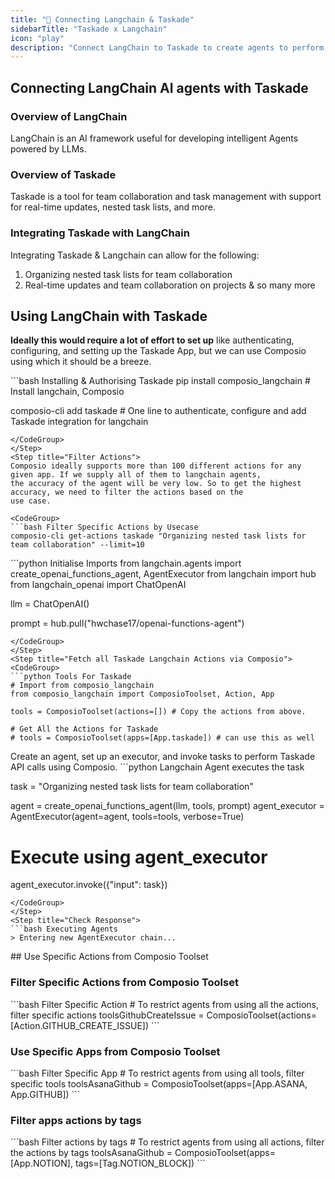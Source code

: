 ```yaml
---
title: "🚀 Connecting Langchain & Taskade"
sidebarTitle: "Taskade x Langchain"
icon: "play"
description: "Connect LangChain to Taskade to create agents to perform tasks using natural language"
---
```


## Connecting LangChain AI agents with Taskade

### Overview of LangChain

LangChain is an AI framework useful for developing intelligent Agents powered by LLMs.

### Overview of Taskade

Taskade is a tool for team collaboration and task management with support for real-time updates, nested task lists, and more.

### Integrating Taskade with LangChain

Integrating Taskade & Langchain can allow for the following:

1. Organizing nested task lists for team collaboration
2. Real-time updates and team collaboration on projects
& so many more

## Using LangChain with Taskade

<Steps>
<Step title="Setting Up the Environment">

**Ideally this would require a lot of effort to set up** like authenticating, configuring, and setting up the Taskade App, but we can use Composio using which it should be a breeze.

<CodeGroup>
```bash Installing & Authorising Taskade
pip install composio_langchain # Install langchain, Composio 

composio-cli add taskade # One line to authenticate, configure and add Taskade integration for langchain
```
</CodeGroup>
</Step>
<Step title="Filter Actions">
Composio ideally supports more than 100 different actions for any given app. If we supply all of them to langchain agents, 
the accuracy of the agent will be very low. So to get the highest accuracy, we need to filter the actions based on the 
use case.

<CodeGroup>
```bash Filter Specific Actions by Usecase
composio-cli get-actions taskade "Organizing nested task lists for team collaboration" --limit=10
```
</CodeGroup>

</Step>
<Step title="Import Base Packages">

<CodeGroup>
```python Initialise Imports
from langchain.agents import create_openai_functions_agent, AgentExecutor
from langchain import hub
from langchain_openai import ChatOpenAI


llm = ChatOpenAI()

prompt = hub.pull("hwchase17/openai-functions-agent")
```
</CodeGroup>
</Step>
<Step title="Fetch all Taskade Langchain Actions via Composio">
<CodeGroup>
```python Tools For Taskade
# Import from composio_langchain
from composio_langchain import ComposioToolset, Action, App

tools = ComposioToolset(actions=[]) # Copy the actions from above. 

# Get All the Actions for Taskade
# tools = ComposioToolset(apps=[App.taskade]) # can use this as well
```
</CodeGroup>
</Step>
<Step title="Execute the Agent">
Create an agent, set up an executor, and invoke tasks to perform Taskade API calls using Composio. 
<CodeGroup>
```python Langchain Agent executes the task

task = "Organizing nested task lists for team collaboration"

agent = create_openai_functions_agent(llm, tools, prompt)
agent_executor = AgentExecutor(agent=agent, tools=tools, verbose=True)

# Execute using agent_executor
agent_executor.invoke({"input": task})
```
</CodeGroup>
</Step>
<Step title="Check Response">
```bash Executing Agents
> Entering new AgentExecutor chain...
```
</Step>
</Steps>
## Use Specific Actions from Composio Toolset

### Filter Specific Actions from Composio Toolset

<CodeGroup>
```bash Filter Specific Action
# To restrict agents from using all the actions, filter specific actions
toolsGithubCreateIssue = ComposioToolset(actions=[Action.GITHUB_CREATE_ISSUE])
```
</CodeGroup>

### Use Specific Apps from Composio Toolset
<CodeGroup>
```bash Filter Specific App
# To restrict agents from using all tools, filter specific tools
toolsAsanaGithub = ComposioToolset(apps=[App.ASANA, App.GITHUB])
```
</CodeGroup>

### Filter apps actions by tags 
<CodeGroup>
```bash Filter actions by tags
# To restrict agents from using all actions, filter the actions by tags
toolsAsanaGithub = ComposioToolset(apps=[App.NOTION], tags=[Tag.NOTION_BLOCK])
```
</CodeGroup>

